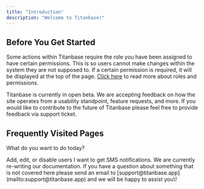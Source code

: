 ```yaml
---
title: "Introduction"
description: "Welcome to Titanbase!"
---
```




## Before You Get Started

Some actions within Titanbase require the role you have been assigned to have certain permissions. This is so users cannot make changes within the system they are not supposed to. If a certain permission is required, it will be displayed at the top of the page. [Click here](/roles/index) to read more about roles and permissions.

Titanbase is currently in open beta. We are accepting feedback on how the site operates from a usability standpoint, feature requests, and more. If you would like to contribute to the future of Titanbase please feel free to provide feedback via support ticket.

## Frequently Visited Pages

What do you want to do today?

<Columns cols={2}>
  <Card title="Manage Users" icon="user-gear" href="/user-management/about">
    Add, edit, or disable users
  </Card>
  <Card title="Verify my Phone Number" icon="phone-volume" href="/profile/phone-verification">
    I want to get SMS notifications.
  </Card>
</Columns>

<Danger>
  We are currently re-writing our documentation. If you have a question about something that is not covered here please send an email to [support@titanbase.app](mailto:support@titanbase.app) and we will be happy to assist you\!
</Danger>